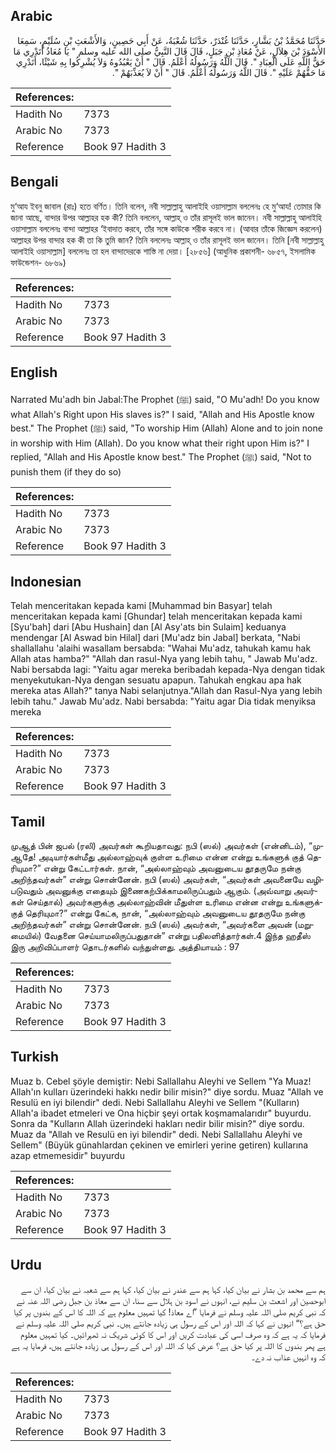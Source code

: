 ## Arabic


<div dir="rtl" lang="ar" style={{fontSize:'larger',backgroundColor:'#f8f9fa',padding:20}}>
حَدَّثَنَا مُحَمَّدُ بْنُ بَشَّارٍ، حَدَّثَنَا غُنْدَرٌ، حَدَّثَنَا شُعْبَةُ، عَنْ أَبِي حَصِينٍ، وَالأَشْعَثِ بْنِ سُلَيْمٍ، سَمِعَا الأَسْوَدَ بْنَ هِلاَلٍ، عَنْ مُعَاذِ بْنِ جَبَلٍ، قَالَ قَالَ النَّبِيُّ صلى الله عليه وسلم ‏"‏ يَا مُعَاذُ أَتَدْرِي مَا حَقُّ اللَّهِ عَلَى الْعِبَادِ ‏"‏‏.‏ قَالَ اللَّهُ وَرَسُولُهُ أَعْلَمُ‏.‏ قَالَ ‏"‏ أَنْ يَعْبُدُوهُ وَلاَ يُشْرِكُوا بِهِ شَيْئًا، أَتَدْرِي مَا حَقُّهُمْ عَلَيْهِ ‏"‏‏.‏ قَالَ اللَّهُ وَرَسُولُهُ أَعْلَمُ‏.‏ قَالَ ‏"‏ أَنْ لاَ يُعَذِّبَهُمْ ‏"‏‏.‏
</div>
<div style={{backgroundColor:'#f8f9fa',padding:20, marginBottom: 10}}><table> <thead> <tr> <th>References:</th> <th></th> </tr> </thead> <tbody><tr><td>Hadith No</td><td>7373</td></tr><tr><td>Arabic No</td><td>7373</td></tr><tr><td>Reference</td><td>Book 97 Hadith 3</td></tr></tbody></table></div>

## Bengali


<div dir="ltr" lang="bn" style={{fontSize:'larger',backgroundColor:'#f8f9fa',padding:20}}>
মু‘আয ইবনু জাবাল (রাঃ) হতে বর্ণিত। তিনি বলেন, নবী সাল্লাল্লাহু আলাইহি ওয়াসাল্লাম বললেনঃ হে মু‘আয! তোমার কি জানা আছে, বান্দার উপর আল্লাহর হক কী? তিনি বললেন, আল্লাহ্ ও তাঁর রাসূলই ভাল জানেন। নবী সাল্লাল্লাহু আলাইহি ওয়াসাল্লাম বললেনঃ বান্দা আল্লাহর ‘ইবাদাত করবে, তাঁর সঙ্গে কাউকে শরীক করবে না। (আবার তাঁকে জিজ্ঞেস করলেন) আল্লাহর উপর বান্দার হক কী তা কি তুমি জান? তিনি বললেনঃ আল্লাহ্ ও তাঁর রাসূলই ভাল জানেন। তিনি [নবী সাল্লাল্লাহু আলাইহি ওয়াসাল্লাম] বললেনঃ তা হল বান্দাদেরকে শাস্তি না দেয়া। [২৮৫৬] (আধুনিক প্রকাশনী- ৬৮৫৭, ইসলামিক ফাউন্ডেশন- ৬৮৬৯)
</div>
<div style={{backgroundColor:'#f8f9fa',padding:20, marginBottom: 10}}><table> <thead> <tr> <th>References:</th> <th></th> </tr> </thead> <tbody><tr><td>Hadith No</td><td>7373</td></tr><tr><td>Arabic No</td><td>7373</td></tr><tr><td>Reference</td><td>Book 97 Hadith 3</td></tr></tbody></table></div>

## English


<div dir="ltr" lang="en" style={{fontSize:'larger',backgroundColor:'#f8f9fa',padding:20}}>
Narrated Mu'adh bin Jabal:The Prophet (ﷺ) said, "O Mu'adh! Do you know what Allah's Right upon His slaves is?" I said, "Allah and His Apostle know best." The Prophet (ﷺ) said, "To worship Him (Allah) Alone and to join none in worship with Him (Allah). Do you know what their right upon Him is?" I replied, "Allah and His Apostle know best." The Prophet (ﷺ) said, "Not to punish them (if they do so)
</div>
<div style={{backgroundColor:'#f8f9fa',padding:20, marginBottom: 10}}><table> <thead> <tr> <th>References:</th> <th></th> </tr> </thead> <tbody><tr><td>Hadith No</td><td>7373</td></tr><tr><td>Arabic No</td><td>7373</td></tr><tr><td>Reference</td><td>Book 97 Hadith 3</td></tr></tbody></table></div>

## Indonesian


<div dir="ltr" lang="id" style={{fontSize:'larger',backgroundColor:'#f8f9fa',padding:20}}>
Telah menceritakan kepada kami [Muhammad bin Basyar] telah menceritakan kepada kami [Ghundar] telah menceritakan kepada kami [Syu'bah] dari [Abu Hushain] dan [Al Asy'ats bin Sulaim] keduanya mendengar [Al Aswad bin Hilal] dari [Mu'adz bin Jabal] berkata, "Nabi shallallahu 'alaihi wasallam bersabda: "Wahai Mu'adz, tahukah kamu hak Allah atas hamba?" "Allah dan rasul-Nya yang lebih tahu, " Jawab Mu'adz. Nabi bersabda lagi: "Yaitu agar mereka beribadah kepada-Nya dengan tidak menyekutukan-Nya dengan sesuatu apapun. Tahukah engkau apa hak mereka atas Allah?" tanya Nabi selanjutnya."Allah dan Rasul-Nya yang lebih lebih tahu." Jawab Mu'adz. Nabi bersabda: "Yaitu agar Dia tidak menyiksa mereka
</div>
<div style={{backgroundColor:'#f8f9fa',padding:20, marginBottom: 10}}><table> <thead> <tr> <th>References:</th> <th></th> </tr> </thead> <tbody><tr><td>Hadith No</td><td>7373</td></tr><tr><td>Arabic No</td><td>7373</td></tr><tr><td>Reference</td><td>Book 97 Hadith 3</td></tr></tbody></table></div>

## Tamil


<div dir="ltr" lang="ta" style={{fontSize:'larger',backgroundColor:'#f8f9fa',padding:20}}>
முஆத் பின் ஜபல் (ரலி) அவர்கள் கூறியதாவது: நபி (ஸல்) அவர்கள் (என்னிடம்), “முஆதே! அடியார்கள்மீது அல்லாஹ்வுக் குள்ள உரிமை என்ன என்று உங்களுக் குத் தெரியுமா?” என்று கேட்டார்கள். நான், “அல்லாஹ்வும் அவனுடைய தூதருமே நன்கு அறிந்தவர்கள்” என்று சொன்னேன். நபி (ஸல்) அவர்கள், “அவர்கள் அவனையே வழிபடுவதும் அவனுக்கு எதையும் இணைகற்பிக்காமலிருப்பதும் ஆகும். (அவ்வாறு அவர்கள் செய்தால்) அவர்களுக்கு அல்லாஹ்வின் மீதுள்ள உரிமை என்ன என்று உங்களுக்குத் தெரியுமா?” என்று கேட்க, நான், “அல்லாஹ்வும் அவனுடைய தூதருமே நன்கு அறிந்தவர்கள்” என்று சொன்னேன். நபி (ஸல்) அவர்கள், “அவர்களை அவன் (மறுமையில்) வேதனை செய்யாமலிருப்பதுதான்” என்று பதிலளித்தார்கள்.4 இந்த ஹதீஸ் இரு அறிவிப்பாளர் தொடர்களில் வந்துள்ளது. அத்தியாயம் : 97
</div>
<div style={{backgroundColor:'#f8f9fa',padding:20, marginBottom: 10}}><table> <thead> <tr> <th>References:</th> <th></th> </tr> </thead> <tbody><tr><td>Hadith No</td><td>7373</td></tr><tr><td>Arabic No</td><td>7373</td></tr><tr><td>Reference</td><td>Book 97 Hadith 3</td></tr></tbody></table></div>

## Turkish


<div dir="ltr" lang="tr" style={{fontSize:'larger',backgroundColor:'#f8f9fa',padding:20}}>
Muaz b. Cebel şöyle demiştir: Nebi Sallallahu Aleyhi ve Sellem "Ya Muaz! Allah'ın kulları üzerindeki hakkı nedir bilir misin?" diye sordu. Muaz "Allah ve Resulü en iyi bilendir" dedi. Nebi Sallallahu Aleyhi ve Sellem "(Kulların) Allah'a ibadet etmeleri ve Ona hiçbir şeyi ortak koşmamalarıdır" buyurdu. Sonra da "Kulların Allah üzerindeki hakları nedir bilir misin?" diye sordu. Muaz da "Allah ve Resulü en iyi bilendir" dedi. Nebi Sallallahu Aleyhi ve Sellem" (Büyük günahlardan çekinen ve emirleri yerine getiren) kullarına azap etmemesidir" buyurdu
</div>
<div style={{backgroundColor:'#f8f9fa',padding:20, marginBottom: 10}}><table> <thead> <tr> <th>References:</th> <th></th> </tr> </thead> <tbody><tr><td>Hadith No</td><td>7373</td></tr><tr><td>Arabic No</td><td>7373</td></tr><tr><td>Reference</td><td>Book 97 Hadith 3</td></tr></tbody></table></div>

## Urdu


<div dir="rtl" lang="ur" style={{fontSize:'larger',backgroundColor:'#f8f9fa',padding:20}}>
ہم سے محمد بن بشار نے بیان کیا، کہا ہم سے عندر نے بیان کیا، کہا ہم سے شعبہ نے بیان کیا، ان سے ابوحصین اور اشعث بن سلیم نے، انہوں نے اسود بن ہلال سے سنا، ان سے معاذ بن جبل رضی اللہ عنہ نے کہ نبی کریم صلی اللہ علیہ وسلم نے فرمایا ”اے معاذ! کیا تمہیں معلوم ہے کہ اللہ کا اس کے بندوں پر کیا حق ہے؟“ انہوں نے کہا کہ اللہ اور اس کے رسول ہی زیادہ جانتے ہیں۔ نبی کریم صلی اللہ علیہ وسلم نے فرمایا کہ یہ ہے کہ وہ صرف اسی کی عبادت کریں اور اس کا کوئی شریک نہ ٹھہرائیں۔ کیا تمہیں معلوم ہے پھر بندوں کا اللہ پر کیا حق ہے؟ عرض کیا کہ اللہ اور اس کے رسول ہی زیادہ جانتے ہیں، فرمایا یہ ہے کہ وہ انہیں عذاب نہ دے۔
</div>
<div style={{backgroundColor:'#f8f9fa',padding:20, marginBottom: 10}}><table> <thead> <tr> <th>References:</th> <th></th> </tr> </thead> <tbody><tr><td>Hadith No</td><td>7373</td></tr><tr><td>Arabic No</td><td>7373</td></tr><tr><td>Reference</td><td>Book 97 Hadith 3</td></tr></tbody></table></div>